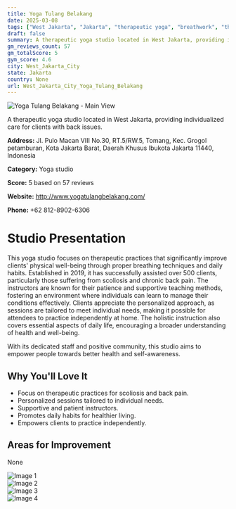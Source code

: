 ```yaml
---
title: Yoga Tulang Belakang
date: 2025-03-08
tags: ["West Jakarta", "Jakarta", "therapeutic yoga", "breathwork", "therapeutic", "supportive", "West Jakarta City"]  
draft: false
summary: A therapeutic yoga studio located in West Jakarta, providing individualized care for clients with back issues.
gm_reviews_count: 57
gm_totalScore: 5
gym_score: 4.6
city: West_Jakarta_City
state: Jakarta
country: None
url: West_Jakarta_City_Yoga_Tulang_Belakang
---
```


<div className="aspect-[16/9] relative my-8">
  <img 
    src="https://lh5.googleusercontent.com/p/AF1QipPxThfCAADnxKDHywQBvymsguMEyfABCXpkZ8YZ=w1920-h1080-k-no"
    alt="Yoga Tulang Belakang - Main View"
    className="object-cover absolute inset-0 w-full h-full rounded-lg"
  />
</div>

A therapeutic yoga studio located in West Jakarta, providing individualized care for clients with back issues.

**Address:** Jl. Pulo Macan VIII No.30, RT.5/RW.5, Tomang, Kec. Grogol petamburan, Kota Jakarta Barat, Daerah Khusus Ibukota Jakarta 11440, Indonesia

**Category:** Yoga studio

**Score:** 5 based on 57 reviews

**Website:** http://www.yogatulangbelakang.com/

**Phone:** +62 812-8902-6306

# Studio Presentation

This yoga studio focuses on therapeutic practices that significantly improve clients' physical well-being through proper breathing techniques and daily habits. Established in 2019, it has successfully assisted over 500 clients, particularly those suffering from scoliosis and chronic back pain. The instructors are known for their patience and supportive teaching methods, fostering an environment where individuals can learn to manage their conditions effectively. Clients appreciate the personalized approach, as sessions are tailored to meet individual needs, making it possible for attendees to practice independently at home. The holistic instruction also covers essential aspects of daily life, encouraging a broader understanding of health and well-being.

With its dedicated staff and positive community, this studio aims to empower people towards better health and self-awareness.

## Why You'll Love It

- Focus on therapeutic practices for scoliosis and back pain.
- Personalized sessions tailored to individual needs.
- Supportive and patient instructors.
- Promotes daily habits for healthier living.
- Empowers clients to practice independently.

## Areas for Improvement

None

<div className="grid grid-cols-1 xl:grid-cols-2 gap-4 my-8">
<div className="aspect-[4/3] relative"><img src="https://lh3.googleusercontent.com/p/AF1QipMlSuhQAftUp1sU9MckGW182DsLgqYG7God2e0r=w1920-h1080-k-no" alt="Image 1" className="object-cover absolute inset-0 w-full h-full rounded-lg" /></div>
<div className="aspect-[4/3] relative"><img src="https://lh5.googleusercontent.com/p/AF1QipPNXGk4JdlP_GrMUxFp9GAHnvZDocUmT30RbbD5=w1920-h1080-k-no" alt="Image 2" className="object-cover absolute inset-0 w-full h-full rounded-lg" /></div>
<div className="aspect-[4/3] relative"><img src="https://lh5.googleusercontent.com/p/AF1QipM7ArUTLy_qeHZ3yBUruSh3Bkrt2p6l-qa4SWMd=w1920-h1080-k-no" alt="Image 3" className="object-cover absolute inset-0 w-full h-full rounded-lg" /></div>
<div className="aspect-[4/3] relative"><img src="https://lh5.googleusercontent.com/p/AF1QipNh8JwDgKBqe194q8F10JFRRYbU8eg8mwq4q5Z2=w1920-h1080-k-no" alt="Image 4" className="object-cover absolute inset-0 w-full h-full rounded-lg" /></div>
</div>